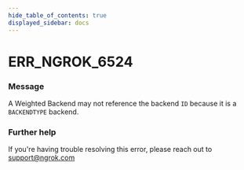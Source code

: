 ```yaml
---
hide_table_of_contents: true
displayed_sidebar: docs
---
```



# ERR_NGROK_6524

### Message
A Weighted Backend may not reference the backend `ID` because it is a `BACKENDTYPE` backend.

<ErrorDetails error='err_ngrok_6524' />


### Further help
If you're having trouble resolving this error, please reach out to [support@ngrok.com](mailto:support@ngrok.com?subject=Help%20with%20ERR_NGROK_6524)

